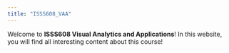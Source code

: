```yaml
---
title: "ISSS608_VAA"
---
```


Welcome to **ISSS608 Visual Analytics and Applications**! In this website, you will find all interesting content about this course!
